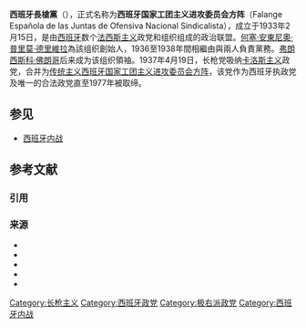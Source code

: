 {{Infobox political party
|name               = 西班牙国家工团主义进攻委员会方阵
|native_name        = Falange Española de las Juntas de Ofensiva Nacional Sindicalista
|logo               = [[File:Yoke_and_Arrows.svg|150px]]
|colorcode          = #000000
|leader             = 
|religion           = [[天主教|天主教]]
|founder            = [[何塞·安東尼奧·普里莫·德里維拉|何塞·安東尼奧·普里莫·德里維拉]]
|leader1_title      = 
|leader1_name       = 
|slogan             =
|founded            = {{Start date|df=yes|1933|2|15}}
|dissolved          = 1937年4月19日
|merger             = 
|split              =
|predecessor        ={{Tsl|en|Movimiento Español Sindicalista|西班牙工团运动}}
|merged             = [[传统主义西班牙国家工团主义进攻委员会方阵|传统主义西班牙国家工团主义进攻委员会方阵]]
|successor          = 
|headquarters       = 
|newspaper          = 《工团主义祖国》
|student_wing       = [[西班牙大学工团|西班牙大学工团]]
|youth_wing         = 青年阵线
|membership_year    =
|membership         =
|ideology           = [[长枪主义|长枪主义]]<br />[[法西斯主义|法西斯主义]]{{Sfn|Slaven|2018|p=235|ps=. "On October 29, 1933, José Antonio Primo de Rivera founded a fascist political party in Madrid, Spain, called Falange Española (FE)." (...) "The FE was a distinctly fascist movement, containing “nearly all the general qualities and characteristics… of generic fascism” (Payne 1995, 261)".}}<br />[[国家工团主义|国家工团主义]]<br>[[西班牙民族主义|西班牙民族主义]]
|position           = [[极右翼|极右翼]]
|national           =
|international      =
|european           = 
|europarl           =
|anthem             =《{{link-en|面向太阳|Cara al Sol}}》
|affiliation1_title =
|affiliation1       =
|colors             = [[黑色|黑色]]和[[红色|红色]]（长枪党旗帜颜色）；[[蓝色|蓝色]]
|seats1_title       =
|seats1             = <!-- {{Infobox political party/seats|seats_won|total_seats|hex=#0000FF}} -->
|seats2_title       =
|seats2             =
|seats3_title       =
|seats3             =
|seats4_title       =
|seats4             =
|symbol             =
|flag               = [[Image:Bandera_FE_JONS.svg|150px]]
|website            = 
|country            = 西班牙
|footnotes          =
}}
'''西班牙長槍黨'''（{{lang-es|Falange Española de las JONS}}），正式名称为'''西班牙国家工团主义进攻委员会方阵'''（Falange Española de las Juntas de Ofensiva Nacional Sindicalista），成立于1933年2月15日，是由[[西班牙|西班牙]]数个[[法西斯主义|法西斯主义]]政党和组织组成的政治联盟。[[何塞·安東尼奧·普里莫·德里維拉|何塞·安東尼奧·普里莫·德里維拉]]為該组织創始人，1936至1938年間相繼由{{le|曼努埃爾·埃迪利亞|Manuel Hedilla}}與{{link-es|雷蒙多·斐迪南-庫埃斯塔|Raimundo Fernández-Cuesta}}兩人負責黨務。[[弗朗西斯科·佛朗哥|弗朗西斯科·佛朗哥]]后来成为该组织領袖。1937年4月19日，长枪党吸纳[[卡洛斯主义|卡洛斯主义]]政党{{le|传统主义团契|Traditionalist Communion}}，合并为[[传统主义西班牙国家工团主义进攻委员会方阵|传统主义西班牙国家工团主义进攻委员会方阵]]，该党作为西班牙执政党及唯一的合法政党直至1977年被取缔。

==参见==
*[[西班牙内战|西班牙内战]]

==参考文献==
===引用===
{{reflist}}
===来源===
* {{cite book|title=Transnational Fascism in the Twentieth Century: Spain, Italy and the Global Neo-Fascist Network|first=Matteo|last=Albanese|first2=Pablo del|last2=Hierro|publisher=Bloomsbury Publishing|year=2016|isbn=978-1-4725-2250-4|ref=harv}}
* {{cite journal|title=Spanish Fascism as a Political Religion (1931–1941)|first=Zira|last=Box|first2=Ismael|last2=Saz|author-link2=Ismael Saz|pages=371-389|doi=10.1080/21567689.2011.624408|journal=[[Politics,_Religion_&_Ideology|Politics, Religion & Ideology]]|volume=12|year=2011|issn=2156-7697|issue=4|publisher=[[Taylor_&_Francis|Taylor & Francis]]|ref=harv}}
* {{cite book|first=Eduardo|last=González Calleja|author-link=Eduardo González Calleja|publisher=[[Alianza_Editorial|Alianza Editorial]]|year=2011|location=Madrid|isbn=978-84-206-6455-2|title=Contrarrevolucionarios. Radicalización violenta de las derechas durante la Segunda República, 1931-1936|ref=harv}}
* {{cite journal|title=The Falange Española: A Spanish Paradox|first=James|last=Slaven|journal=Proceedings of the 10th International RAIS Conference on Social Sciences and Humanities|ref=harv|publisher=Atlantis Press|issn=2352-5398|volume=211|year=2018|doi=10.2139/ssrn.3266916|page=235–242|url=https://poseidon01.ssrn.com/delivery.php?ID=963020092123086109015084116066030073033078047010022006094075126002103119011027113007006058039044111113028125000080121079004097123082069048092107121065093104092000125073013044099098124105072001127121101115085115097001088027069069124104001007091118111117&EXT=pdf|access-date=2021-02-08|archive-date=2020-03-23|archive-url=https://web.archive.org/web/20200323013756/https://poseidon01.ssrn.com/delivery.php?ID=963020092123086109015084116066030073033078047010022006094075126002103119011027113007006058039044111113028125000080121079004097123082069048092107121065093104092000125073013044099098124105072001127121101115085115097001088027069069124104001007091118111117&EXT=pdf|dead-url=no}}
* {{cite book|url=https://books.google.com/books?id=rPCACgAAQBAJ&pg=PA297|title=The Age of Catastrophe: A History of the West, 1914-1945|authorlink=Heinrich August Winkler|first=Heinrich August|last=Winkler|orig-year=2011|location=New Haven & London|publisher=[[耶魯大學出版社|Yale University Press]]|year=2015|isbn=978-0300-20489-6|ref=harv|access-date=2021-02-08|archive-date=2021-02-17|archive-url=https://web.archive.org/web/20210217001649/https://books.google.com/books?id=rPCACgAAQBAJ&pg=PA297|dead-url=no}}

[[Category:长枪主义|Category:长枪主义]]
[[Category:西班牙政党|Category:西班牙政党]]
[[Category:极右派政党|Category:极右派政党]]
[[Category:西班牙内战|Category:西班牙内战]]